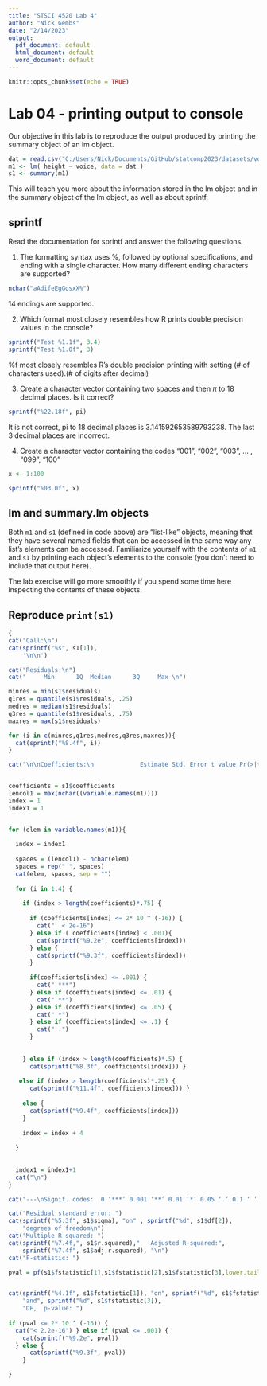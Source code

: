 ```yaml
---
title: "STSCI 4520 Lab 4"
author: "Nick Gembs"
date: "2/14/2023"
output:
  pdf_document: default
  html_document: default
  word_document: default
---
```


```r
knitr::opts_chunk$set(echo = TRUE)
```

# Lab 04 - printing output to console

Our objective in this lab is to reproduce the output
produced by printing the summary object of an lm object.

```r
dat = read.csv("C:/Users/Nick/Documents/GitHub/statcomp2023/datasets/voice_heights.csv")
m1 <- lm( height ~ voice, data = dat )
s1 <- summary(m1)
```

This will teach you more about the information stored in
the lm object and in the summary object of the lm object,
as well as about sprintf.

## sprintf

Read the documentation for sprintf and answer the following questions.

1. The formatting syntax uses %, followed by optional specifications, and ending
with a single character. How many different ending characters are supported? 


```r
nchar("aAdifeEgGosxX%")
```

14 endings are supported.

2. Which format most closely resembles how R prints double precision values in the console?

```r
sprintf("Test %1.1f", 3.4)
sprintf("Test %1.0f", 3)
```


%f most closely resembles R's double precision printing with setting (# of characters used).(# of digits after decimal)

3. Create a character vector containing two spaces and then
$\pi$ to 18 decimal places. Is it correct?

```r
sprintf("%22.18f", pi)
```

It is not correct, pi to 18 decimal places is 3.141592653589793238. The last 3
decimal places are incorrect.


4. Create a character vector containing the codes "001", "002", "003", ... , "099", "100"

```r
x <- 1:100

sprintf("%03.0f", x)
```


## lm and summary.lm objects

Both `m1` and `s1` (defined in code above) are "list-like" objects,
meaning that they have several named fields that can be accessed in
the same way any list's elements can be accessed. Familiarize yourself
with the contents of `m1` and `s1` by printing each object's elements
to the console (you don't need to include that output here).

The lab exercise will go more smoothly if you spend some time here
inspecting the contents of these objects.

## Reproduce `print(s1)`
```r
{
cat("Call:\n")
cat(sprintf("%s", s1[1]), 
    '\n\n')

cat("Residuals:\n")
cat("     Min      1Q  Median      3Q     Max \n")

minres = min(s1$residuals)
q1res = quantile(s1$residuals, .25)
medres = median(s1$residuals)
q3res = quantile(s1$residuals, .75)
maxres = max(s1$residuals)

for (i in c(minres,q1res,medres,q3res,maxres)){
  cat(sprintf("%8.4f", i))
}

cat("\n\nCoefficients:\n             Estimate Std. Error t value Pr(>|t|) \n")


coefficients = s1$coefficients
lencol1 = max(nchar((variable.names(m1))))
index = 1
index1 = 1


for (elem in variable.names(m1)){
  
  index = index1
  
  spaces = (lencol1) - nchar(elem) 
  spaces = rep(" ", spaces)
  cat(elem, spaces, sep = "")
  
  for (i in 1:4) {
  
    if (index > length(coefficients)*.75) {
    
      if (coefficients[index] <= 2* 10 ^ (-16)) {
        cat("  < 2e-16")
      } else if ( coefficients[index] < .001){
        cat(sprintf("%9.2e", coefficients[index]))
      } else {
        cat(sprintf("%9.3f", coefficients[index]))
      }
      
      if(coefficients[index] <= .001) {
        cat(" ***")
      } else if (coefficients[index] <= .01) {
        cat(" **")
      } else if (coefficients[index] <= .05) {
        cat(" *")
      } else if (coefficients[index] <= .1) {
        cat(" .")
      } 
      
      
    } else if (index > length(coefficients)*.5) {
      cat(sprintf("%8.3f", coefficients[index])) }
    
   else if (index > length(coefficients)*.25) {
      cat(sprintf("%11.4f", coefficients[index])) }
  
    else {
      cat(sprintf("%9.4f", coefficients[index])) 
    }
    
    index = index + 4
    
  }
  
  
  index1 = index1+1  
  cat("\n")
}

cat("---\nSignif. codes:  0 ‘***’ 0.001 ‘**’ 0.01 ‘*’ 0.05 ‘.’ 0.1 ‘ ’ 1\n\n")

cat("Residual standard error: ")
cat(sprintf("%5.3f", s1$sigma), "on" , sprintf("%d", s1$df[2]),
    "degrees of freedom\n")
cat("Multiple R-squared: ")
cat(sprintf("%7.4f,", s1$r.squared),"   Adjusted R-squared:",
    sprintf("%7.4f", s1$adj.r.squared), "\n")
cat("F-statistic: ")

pval = pf(s1$fstatistic[1],s1$fstatistic[2],s1$fstatistic[3],lower.tail=FALSE)


cat(sprintf("%4.1f", s1$fstatistic[1]), "on", sprintf("%d", s1$fstatistic[2]),
    "and", sprintf("%d", s1$fstatistic[3]),
    "DF,  p-value: ")
    
if (pval <= 2* 10 ^ (-16)) {
  cat("< 2.2e-16") } else if (pval <= .001) { 
    cat(sprintf("%9.2e", pval))
  } else {
      cat(sprintf("%9.3f", pval))
    }

}
```

